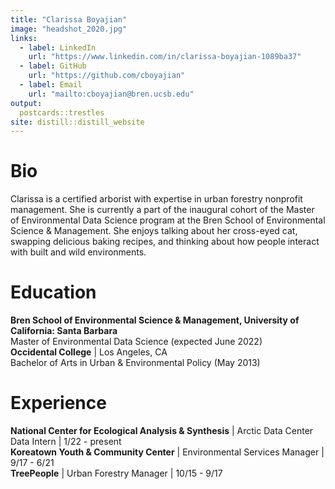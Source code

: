 ```yaml
---
title: "Clarissa Boyajian"
image: "headshot_2020.jpg"
links:
  - label: LinkedIn
    url: "https://www.linkedin.com/in/clarissa-boyajian-1089ba37"
  - label: GitHub
    url: "https://github.com/cboyajian"
  - label: Email
    url: "mailto:cboyajian@bren.ucsb.edu"
output:
  postcards::trestles
site: distill::distill_website
---
```


# Bio
Clarissa is a certified arborist with expertise in urban forestry nonprofit management. She is currently a part of the inaugural cohort of the Master of Environmental Data Science program at the Bren School of Environmental Science & Management. She enjoys talking about her cross-eyed cat, swapping delicious baking recipes, and thinking about how people interact with built and wild environments.

# Education
**Bren School of Environmental Science & Management, University of California: Santa Barbara**\
Master of Environmental Data Science (expected June 2022)\
**Occidental College** | Los Angeles, CA\
Bachelor of Arts in Urban & Environmental Policy (May 2013)\

# Experience
**National Center for Ecological Analysis & Synthesis** | Arctic Data Center Data Intern | 1/22 - present\
**Koreatown Youth & Community Center** | Environmental Services Manager | 9/17 - 6/21\
**TreePeople** | Urban Forestry Manager | 10/15 - 9/17